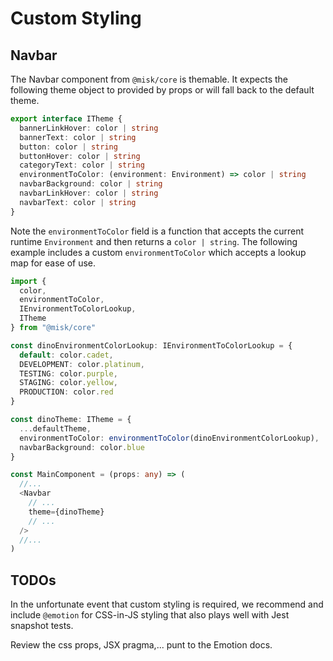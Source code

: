 # Custom Styling

## Navbar

The Navbar component from `@misk/core` is themable. It expects the following theme object to provided by props or will fall back to the default theme.

```ts
export interface ITheme {
  bannerLinkHover: color | string
  bannerText: color | string
  button: color | string
  buttonHover: color | string
  categoryText: color | string
  environmentToColor: (environment: Environment) => color | string
  navbarBackground: color | string
  navbarLinkHover: color | string
  navbarText: color | string
}
```

Note the `environmentToColor` field is a function that accepts the current runtime `Environment` and then returns a `color | string`. The following example includes a custom `environmentToColor` which accepts a lookup map for ease of use.

```ts
import {
  color,
  environmentToColor,
  IEnvironmentToColorLookup,
  ITheme
} from "@misk/core"

const dinoEnvironmentColorLookup: IEnvironmentToColorLookup = {
  default: color.cadet,
  DEVELOPMENT: color.platinum,
  TESTING: color.purple,
  STAGING: color.yellow,
  PRODUCTION: color.red
}

const dinoTheme: ITheme = {
  ...defaultTheme,
  environmentToColor: environmentToColor(dinoEnvironmentColorLookup),
  navbarBackground: color.blue
}

const MainComponent = (props: any) => (
  //...
  <Navbar
    // ...
    theme={dinoTheme}
    // ...
  />
  //...
)
```

## TODOs

In the unfortunate event that custom styling is required, we recommend and include `@emotion` for CSS-in-JS styling that also plays well with Jest snapshot tests.

Review the css props, JSX pragma,... punt to the Emotion docs.
